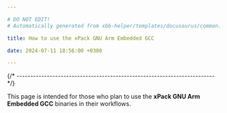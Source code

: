 ```yaml
---

# DO NOT EDIT!
# Automatically generated from xbb-helper/templates/docusaurus/common.

title: How to use the xPack GNU Arm Embedded GCC

date: 2024-07-11 18:56:00 +0300

---
```




{/* ------------------------------------------------------------------------ */}

This page is intended for those who plan
to use the **xPack GNU Arm Embedded GCC** binaries in their workflows.

<Versioning/>

<LibrariesAndRpath/>

<More/>
